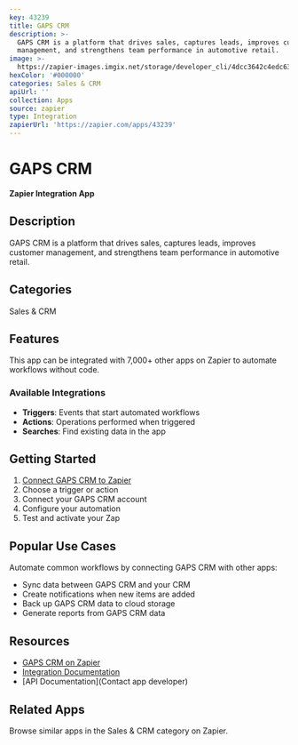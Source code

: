 ```yaml
---
key: 43239
title: GAPS CRM
description: >-
  GAPS CRM is a platform that drives sales, captures leads, improves customer
  management, and strengthens team performance in automotive retail.
image: >-
  https://zapier-images.imgix.net/storage/developer_cli/4dcc3642c4edc6332648469b1e07af41.png?auto=format%2Ccompress&ixlib=python-3.0.0&q=50
hexColor: '#000000'
categories: Sales & CRM
apiUrl: ''
collection: Apps
source: zapier
type: Integration
zapierUrl: 'https://zapier.com/apps/43239'
---
```

# GAPS CRM

**Zapier Integration App**

## Description

GAPS CRM is a platform that drives sales, captures leads, improves customer management, and strengthens team performance in automotive retail.

## Categories

Sales & CRM

## Features

This app can be integrated with 7,000+ other apps on Zapier to automate workflows without code.

### Available Integrations

- **Triggers**: Events that start automated workflows
- **Actions**: Operations performed when triggered
- **Searches**: Find existing data in the app

## Getting Started

1. [Connect GAPS CRM to Zapier](https://zapier.com/apps/43239)
2. Choose a trigger or action
3. Connect your GAPS CRM account
4. Configure your automation
5. Test and activate your Zap

## Popular Use Cases

Automate common workflows by connecting GAPS CRM with other apps:

- Sync data between GAPS CRM and your CRM
- Create notifications when new items are added
- Back up GAPS CRM data to cloud storage
- Generate reports from GAPS CRM data

## Resources

- [GAPS CRM on Zapier](https://zapier.com/apps/43239)
- [Integration Documentation](https://zapier.com/apps/43239/integrations)
- [API Documentation](Contact app developer)

## Related Apps

Browse similar apps in the Sales & CRM category on Zapier.
